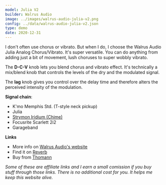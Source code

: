 ```yaml
---
model: Julia V2
builder: Walrus Audio
image: ../images/walrus-audio-julia-v2.png
config: ../data/walrus-audio-julia-v2.json
type: demo
date: 2020-12-31
---
```


I don't often use chorus or vibrato. But when I do, I choose the Walrus Audio Julia Analog Chorus/Vibrato. It's super versatile. You can do anything from adding just a bit of movement, lush choruses to super wobbly vibrato.

The **D-C-V** knob lets you blend chorus and vibrato effect. It's technically a mix/blend knob that controls the levels of the dry and the modulated signal.

The **lag** knob gives you control over the delay time and therefore alters the perceived intensity of the modulation.

**Signal chain**:

- K'mo Memphis Std. (T-style neck pickup)
- Julia
- [Strymon Iridium (Chime)](/demos/strymon-iridium)
- Focusrite Scarlett 2i2
- Garageband

**Links**

- More info on [Walrus Audio's website](https://www.walrusaudio.com/products/julia-analog-chorus-vibrato-v2)
- Find it on [Reverb](https://reverb.grsm.io/loopydemos-walrus-audio-julia)
- Buy from [Thomann](https://www.thomann.de/intl/walrus_audio_julia_v2.htm?partner_id=15606)

_Some of these are affiliate links and I earn a small comission if you buy stuff through those links. There is no additional cost for you. It helps me keep this website alive._
